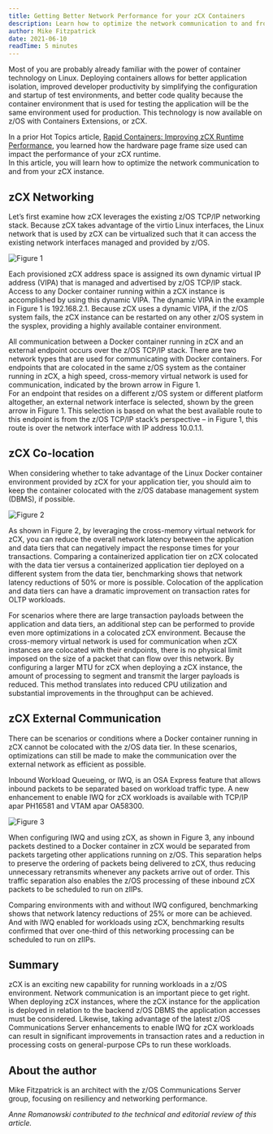 ```yaml
---
title: Getting Better Network Performance for your zCX Containers
description: Learn how to optimize the network communication to and from your zCX instance.
author: Mike Fitzpatrick
date: 2021-06-10
readTime: 5 minutes
---
```


Most of you are probably already familiar with the power of container technology on Linux. Deploying 
containers allows for better application isolation, improved developer productivity by simplifying the 
configuration and startup of test environments, and better code quality because the container environment 
that is used for testing the application will be the same environment used for production. This technology 
is now available on z/OS with Containers Extensions, or zCX. 

In a prior Hot Topics article, [Rapid Containers: Improving zCX Runtime Performance](/2020/rapid-containers-improving-zcx-runtime-performance/), 
you learned how the hardware page frame size used can impact the performance of your zCX runtime.  
In this article, you will learn how to optimize the network communication to and from your zCX instance. 

## zCX Networking

Let’s first examine how zCX leverages the existing z/OS TCP/IP networking stack. Because zCX takes 
advantage of the virtio Linux interfaces, the Linux network that is used by zCX can be virtualized 
such that it can access the existing network interfaces managed and provided by z/OS.  

![Figure 1](images/image1.png "Figure 1")

Each provisioned zCX address space is assigned its own dynamic virtual IP address (VIPA) that is 
managed and advertised by z/OS TCP/IP stack. Access to any Docker container running within a zCX 
instance is accomplished by using this dynamic VIPA. The dynamic VIPA in the example in Figure 1 
is 192.168.2.1. Because zCX uses a dynamic VIPA, if the z/OS system fails, the zCX instance can be 
restarted on any other z/OS system in the sysplex, providing a highly available container environment.

All communication between a Docker container running in zCX and an external endpoint occurs over the z/OS 
TCP/IP stack. There are two network types that are used for communicating with Docker containers. 
For endpoints that are colocated in the same z/OS system as the container running in zCX, a high 
speed, cross-memory virtual network is used for communication, indicated by the brown arrow in Figure 1.  
For an endpoint that resides on a different z/OS system or different platform altogether, an external 
network interface is selected, shown by the green arrow in Figure 1. This selection is based on what the 
best available route to this endpoint is from the z/OS TCP/IP stack’s perspective – in Figure 1, this 
route is over the network interface with IP address 10.0.1.1.

## zCX Co-location

When considering whether to take advantage of the Linux Docker container environment provided by 
zCX for your application tier, you should aim to keep the container colocated with the z/OS database 
management system (DBMS), if possible. 

![Figure 2](images/image1.png "Figure 2")

As shown in Figure 2, by leveraging the cross-memory virtual network for zCX, you can reduce the 
overall network latency between the application and data tiers that can negatively impact the 
response times for your transactions. Comparing a containerized application tier on zCX colocated 
with the data tier versus a containerized application tier deployed on a different system from the 
data tier, benchmarking shows that network latency reductions of 50% or more is possible. Colocation 
of the application and data tiers can have a dramatic improvement on transaction rates for OLTP workloads. 

For scenarios where there are large transaction payloads between the application and data tiers, 
an additional step can be performed to provide even more optimizations in a colocated zCX environment. 
Because the cross-memory virtual network is used for communication when zCX instances are colocated with 
their endpoints, there is no physical limit imposed on the size of a packet that can flow over this network. 
By configuring a larger MTU for zCX when deploying a zCX instance, the amount of processing to segment 
and transmit the larger payloads is reduced. This method translates into reduced CPU utilization and 
substantial improvements in the throughput can be achieved.

## zCX External Communication

There can be scenarios or conditions where a Docker container running in zCX cannot be colocated with 
the z/OS data tier. In these scenarios, optimizations can still be made to make the communication over 
the external network as efficient as possible. 

Inbound Workload Queueing, or IWQ, is an OSA Express feature that allows inbound packets to be separated 
based on workload traffic type. A new enhancement to enable IWQ for zCX workloads is available with TCP/IP 
apar PH16581 and VTAM apar OA58300.  

![Figure 3](images/image1.png "Figure 3")

When configuring IWQ and using zCX, as shown in Figure 3, any inbound packets destined to a Docker 
container in zCX would be separated from packets targeting other applications running on z/OS. This 
separation helps to preserve the ordering of packets being delivered to zCX, thus reducing unnecessary 
retransmits whenever any packets arrive out of order. This traffic separation also enables the z/OS 
processing of these inbound zCX packets to be scheduled to run on zIIPs.

Comparing environments with and without IWQ configured, benchmarking shows that network latency 
reductions of 25% or more can be achieved. And with IWQ enabled for workloads using zCX, benchmarking 
results confirmed that over one-third of this networking processing can be scheduled to run on zIIPs. 

## Summary

zCX is an exciting new capability for running workloads in a z/OS environment. Network communication 
is an important piece to get right. When deploying zCX instances, where the zCX instance for the 
application is deployed in relation to the backend z/OS DBMS the application accesses must be considered. 
Likewise, taking advantage of the latest z/OS Communications Server enhancements to enable IWQ for zCX 
workloads can result in significant improvements in transaction rates and a reduction in processing costs 
on general-purpose CPs to run these workloads.

## About the author

Mike Fitzpatrick is an architect with the z/OS Communications Server group, focusing on resiliency and networking performance.

*Anne Romanowski contributed to the technical and editorial review of this article.*
